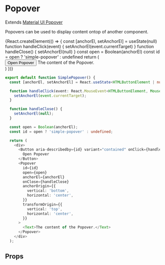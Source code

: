 
<Meta title="components|Popover" component={Popover} />

# Popover

Extends [Material UI Popover](https://material-ui.com/components/popover/)

Popovers can be used to display content ontop of another component.

<Preview>
  <Story name="default">
    {React.createElement(() => {
      const [anchorEl, setAnchorEl] = useState(null)
      function handleClick(event) {
        setAnchorEl(event.currentTarget)
      }
      function handleClose() {
        setAnchorEl(null)
      }
      const open = Boolean(anchorEl)
      const id = open ? 'simple-popover' : undefined
      return (
        <div>
          <Button
            aria-describedby={id}
            variant="contained"
            onClick={handleClick}
          >
            Open Popover
          </Button>
          <Popover
            id={id}
            open={open}
            anchorEl={anchorEl}
            onClose={handleClose}
            anchorOrigin={{
              vertical: 'bottom',
              horizontal: 'center'
            }}
            transformOrigin={{
              vertical: 'top',
              horizontal: 'center'
            }}
          >
            <Text>The content of the Popover.</Text>
          </Popover>
        </div>
      )
    })}
  </Story>
</Preview>

```typescript
export default function SimplePopover() {
  const [anchorEl, setAnchorEl] = React.useState<HTMLButtonElement | null>(null);

  function handleClick(event: React.MouseEvent<HTMLButtonElement, MouseEvent>) {
    setAnchorEl(event.currentTarget);
  }

  function handleClose() {
    setAnchorEl(null);
  }

  const open = Boolean(anchorEl);
  const id = open ? 'simple-popover' : undefined;

  return (
    <div>
      <Button aria-describedby={id} variant="contained" onClick={handleClick}>
        Open Popover
      </Button>
      <Popover
        id={id}
        open={open}
        anchorEl={anchorEl}
        onClose={handleClose}
        anchorOrigin={{
          vertical: 'bottom',
          horizontal: 'center',
        }}
        transformOrigin={{
          vertical: 'top',
          horizontal: 'center',
        }}
      >
        <Text>The content of the Popover.</Text>
      </Popover>
    </div>
  );

```

## Props

<Props of={PopoverDocs} />
